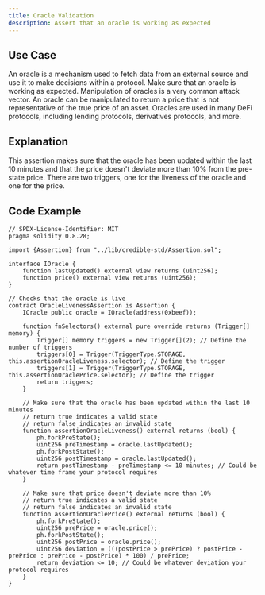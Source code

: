 ```yaml
---
title: Oracle Validation
description: Assert that an oracle is working as expected
---
```


## Use Case
An oracle is a mechanism used to fetch data from an external source and use it to make decisions within a protocol.
Make sure that an oracle is working as expected. Manipulation of oracles is a very common attack vector.
An oracle can be manipulated to return a price that is not representative of the true price of an asset.
Oracles are used in many DeFi protocols, including lending protocols, derivatives protocols, and more.

## Explanation
This assertion makes sure that the oracle has been updated within the last 10 minutes and that the price doesn't deviate more than 10% from the pre-state price.
There are two triggers, one for the liveness of the oracle and one for the price.

## Code Example
```solidity
// SPDX-License-Identifier: MIT
pragma solidity 0.8.28;

import {Assertion} from "../lib/credible-std/Assertion.sol";

interface IOracle {
    function lastUpdated() external view returns (uint256);
    function price() external view returns (uint256);
}

// Checks that the oracle is live
contract OracleLivenessAssertion is Assertion {
    IOracle public oracle = IOracle(address(0xbeef));

    function fnSelectors() external pure override returns (Trigger[] memory) {
        Trigger[] memory triggers = new Trigger[](2); // Define the number of triggers
        triggers[0] = Trigger(TriggerType.STORAGE, this.assertionOracleLiveness.selector); // Define the trigger
        triggers[1] = Trigger(TriggerType.STORAGE, this.assertionOraclePrice.selector); // Define the trigger
        return triggers;
    }

    // Make sure that the oracle has been updated within the last 10 minutes
    // return true indicates a valid state
    // return false indicates an invalid state
    function assertionOracleLiveness() external returns (bool) {
        ph.forkPreState();
        uint256 preTimestamp = oracle.lastUpdated();
        ph.forkPostState();
        uint256 postTimestamp = oracle.lastUpdated();
        return postTimestamp - preTimestamp <= 10 minutes; // Could be whatever time frame your protocol requires
    }

    // Make sure that price doesn't deviate more than 10%
    // return true indicates a valid state
    // return false indicates an invalid state
    function assertionOraclePrice() external returns (bool) {
        ph.forkPreState();
        uint256 prePrice = oracle.price();
        ph.forkPostState();
        uint256 postPrice = oracle.price();
        uint256 deviation = (((postPrice > prePrice) ? postPrice - prePrice : prePrice - postPrice) * 100) / prePrice;
        return deviation <= 10; // Could be whatever deviation your protocol requires
    }
}
```